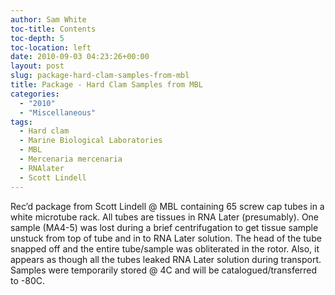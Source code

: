 ```yaml
---
author: Sam White
toc-title: Contents
toc-depth: 5
toc-location: left
date: 2010-09-03 04:23:26+00:00
layout: post
slug: package-hard-clam-samples-from-mbl
title: Package - Hard Clam Samples from MBL
categories:
  - "2010"
  - "Miscellaneous"
tags:
  - Hard clam
  - Marine Biological Laboratories
  - MBL
  - Mercenaria mercenaria
  - RNAlater
  - Scott Lindell
---
```


Rec'd package from Scott Lindell @ MBL containing 65 screw cap tubes in a white microtube rack. All tubes are tissues in RNA Later (presumably). One sample (MA4-5) was lost during a brief centrifugation to get tissue sample unstuck from top of tube and in to RNA Later solution. The head of the tube snapped off and the entire tube/sample was obliterated in the rotor. Also, it appears as though all the tubes leaked RNA Later solution during transport. Samples were temporarily stored @ 4C and will be catalogued/transferred to -80C.
